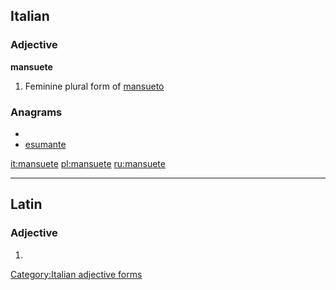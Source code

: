 ==Italian==

===Adjective===
'''mansuete''' {{f}}

# Feminine plural form of [[mansueto]]

===Anagrams===
* {{alphagram|aeemnstu}}
* [[esumante#Italian|esumante]]

[[Category:Italian adjective forms]]

[[it:mansuete]]
[[pl:mansuete]]
[[ru:mansuete]]

----
==Latin==

===Adjective===
{{la-adj-form|mansuēte}}

# {{inflection of|mansuetus|mansuētus|voc|m|s|lang=la}}
{{count page|[[Wiktionary:Page count]]}}
{{rfc-auto}}